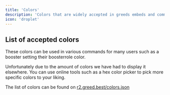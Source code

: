 ```yaml
---
title: 'Colors'
description: 'Colors that are widely accepted in greeds embeds and commands'
icon: 'droplet'
---
```


## List of accepted colors
These colors can be used in various commands for many users such as a booster setting their boosterrole color. 

<Note>Unfortunately due to the amount of colors we have had to display it elsewhere.</Note>
<Tip>You can use online tools such as a hex color picker to pick more specific colors to your liking.</Tip>

The list of colors can be found on [r2.greed.best/colors.json](https://r2.greed.best/colors.json)